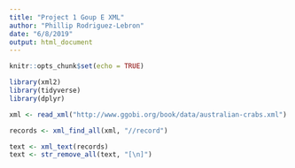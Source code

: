 ```yaml
---
title: "Project 1 Goup E XML"
author: "Phillip Rodriguez-Lebron"
date: "6/8/2019"
output: html_document
---
```


```r
knitr::opts_chunk$set(echo = TRUE)
```

```r

library(xml2)
library(tidyverse)
library(dplyr)
```

```r

xml <- read_xml("http://www.ggobi.org/book/data/australian-crabs.xml")

records <- xml_find_all(xml, "//record")

text <- xml_text(records)
text <- str_remove_all(text, "[\n]")

```